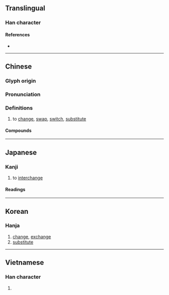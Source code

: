 {{also|换}}
{{character info/new}}
==Translingual==

===Han character===
{{Han char|rn=64|rad=手|as=09|sn=12|four=57034|canj=QNBK|ids=⿰扌奐}}

====References====
* {{Han ref|kx=0442.140|dkj=12358|dj=0793.130|hdz=31922.041|uh=63DB|ud=25563|bh=B4AB|bd=46251}}

----

==Chinese==
{{zh-forms|s=换}}

===Glyph origin===
{{Han etym}}

===Pronunciation===
{{zh-pron
|m=huàn
|ma=zh-huàn.ogg
|m-s=
|c=wun6
|c-t=
|g=
|h=pfs=von;gd=von4
|j=
|mb=hūing
|md=
|mn=ml:hoān/ōaⁿ
|mn_note=hoān - literary; ōaⁿ - vernacular
|mn-t=
|w=
|x=
|mc=y
|oc=y
|cat=v
}}

===Definitions===
{{zh-hanzi}}

# to [[change]], [[swap]], [[switch]], [[substitute]]

====Compounds====
{{zh-der|換班|換不開|換不來|換茬|換車|換乘|換代|換擋|換防|換房|換崗|換個兒|換工|換匯|換季|換肩|換屆|換句話說|換馬|換腦筋|換氣|換氣扇|換錢|換親|換取|換人|換算|換湯不換藥|換帖|換文|換洗|換血|換牙|換言之|換樣|換樣兒|換約}}

{{zh-cat|Beginning}}

----

==Japanese==

===Kanji===
{{ja-kanji|grade=c|rs=手09}}

# to [[interchange]]

====Readings====
{{ja-readings
|goon=がん
|kanon=かん
|kun=か-える, か-わる
}}

----

==Korean==

===Hanja===
{{ko-hanja|hangeul=환|eumhun=|rv=hwan|mr=hwan|y=hwan}}

# [[change]], [[exchange]]
# [[substitute]]

----

==Vietnamese==

===Han character===
{{vi-hantu|hoán|rs=手09}}

# {{defn|lang=vi|sort=手09}}